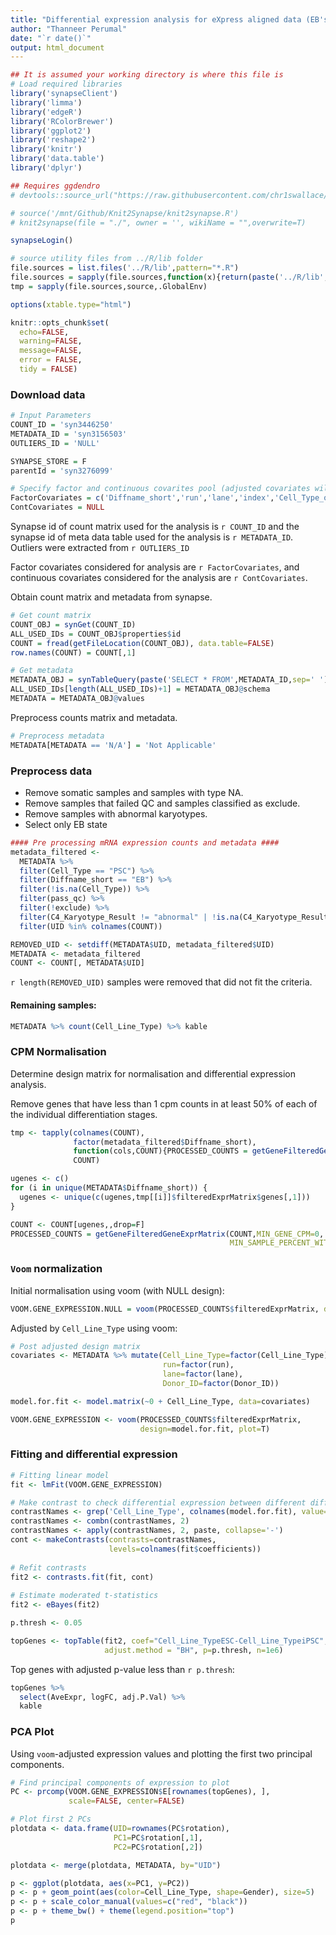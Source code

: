 ```yaml
---
title: "Differential expression analysis for eXpress aligned data (EB's only)"
author: "Thanneer Perumal"
date: "`r date()`"
output: html_document
---
```


```r
## It is assumed your working directory is where this file is
# Load required libraries
library('synapseClient')
library('limma')
library('edgeR')
library('RColorBrewer')
library('ggplot2')
library('reshape2')
library('knitr')
library('data.table')
library('dplyr')

## Requires ggdendro
# devtools::source_url("https://raw.githubusercontent.com/chr1swallace/random-functions/master/R/ggplot-heatmap.R")

# source('/mnt/Github/Knit2Synapse/knit2synapse.R')
# knit2synapse(file = "./", owner = '', wikiName = "",overwrite=T)

synapseLogin()

# source utility files from ../R/lib folder
file.sources = list.files('../R/lib',pattern="*.R")
file.sources = sapply(file.sources,function(x){return(paste('../R/lib',x,sep='/'))})
tmp = sapply(file.sources,source,.GlobalEnv)

options(xtable.type="html")

knitr::opts_chunk$set(
  echo=FALSE,
  warning=FALSE,
  message=FALSE,
  error = FALSE,
  tidy = FALSE)
```

### Download data

```r
# Input Parameters
COUNT_ID = 'syn3446250'
METADATA_ID = 'syn3156503'
OUTLIERS_ID = 'NULL'

SYNAPSE_STORE = F
parentId = 'syn3276099'

# Specify factor and continuous covarites pool (adjusted covariates will only be the subset of these covariates)
FactorCovariates = c('Diffname_short','run','lane','index','Cell_Type_of_Origin', 'Cell_Line_of_Origin', 'Tissue_of_Origin', 'Reprogramming_Vector_Type','Reprogramming_Gene_Combination', 'Donor_Life_Stage','Originating_Lab','Gender','Donor_ID','Disease','Race','Ethnicity','Cell_Line_Type')
ContCovariates = NULL
```
Synapse id of count matrix used for the analysis is `r COUNT_ID` and the synapse id of meta data table used for the analysis is `r METADATA_ID`. Outliers were extracted from `r OUTLIERS_ID`

Factor covariates considered for analysis are `r FactorCovariates`, and continuous covariates considered for the analysis are `r ContCovariates`.

Obtain count matrix and metadata from synapse.
```r
# Get count matrix
COUNT_OBJ = synGet(COUNT_ID)
ALL_USED_IDs = COUNT_OBJ$properties$id
COUNT = fread(getFileLocation(COUNT_OBJ), data.table=FALSE)
row.names(COUNT) = COUNT[,1]

# Get metadata
METADATA_OBJ = synTableQuery(paste('SELECT * FROM',METADATA_ID,sep=' '))
ALL_USED_IDs[length(ALL_USED_IDs)+1] = METADATA_OBJ@schema
METADATA = METADATA_OBJ@values
```

Preprocess counts matrix and metadata.
```r
# Preprocess metadata
METADATA[METADATA == 'N/A'] = 'Not Applicable'
```

### Preprocess data
* Remove somatic samples and samples with type NA.
* Remove samples that failed QC and samples classified as exclude.
* Remove samples with abnormal karyotypes.
* Select only EB state
```r
#### Pre processing mRNA expression counts and metadata ####
metadata_filtered <- 
  METADATA %>%
  filter(Cell_Type == "PSC") %>%
  filter(Diffname_short == "EB") %>%
  filter(!is.na(Cell_Type)) %>%
  filter(pass_qc) %>%
  filter(!exclude) %>%
  filter(C4_Karyotype_Result != "abnormal" | !is.na(C4_Karyotype_Result))  %>%
  filter(UID %in% colnames(COUNT))

REMOVED_UID <- setdiff(METADATA$UID, metadata_filtered$UID)
METADATA <- metadata_filtered
COUNT <- COUNT[, METADATA$UID]
```

`r length(REMOVED_UID)` samples were removed that did not fit the criteria.

#### Remaining samples:

```r
METADATA %>% count(Cell_Line_Type) %>% kable
```


### CPM Normalisation
Determine design matrix for normalisation and differential expression analysis. 

Remove genes that have less than 1 cpm counts in at least 50% of each of the individual differentiation stages.
```r
tmp <- tapply(colnames(COUNT),
              factor(metadata_filtered$Diffname_short),
              function(cols,COUNT){PROCESSED_COUNTS = getGeneFilteredGeneExprMatrix(COUNT[,cols])},
              COUNT)

ugenes <- c()
for (i in unique(METADATA$Diffname_short)) {
  ugenes <- unique(c(ugenes,tmp[[i]]$filteredExprMatrix$genes[,1]))
}

COUNT <- COUNT[ugenes,,drop=F]
PROCESSED_COUNTS = getGeneFilteredGeneExprMatrix(COUNT,MIN_GENE_CPM=0,
                                                 MIN_SAMPLE_PERCENT_WITH_MIN_GENE_CPM=0)
```

### `Voom` normalization

Initial normalisation using voom (with NULL design):

```r
VOOM.GENE_EXPRESSION.NULL = voom(PROCESSED_COUNTS$filteredExprMatrix, design=NULL, plot=T)
```

Adjusted by `Cell_Line_Type` using voom:

```r
# Post adjusted design matrix
covariates <- METADATA %>% mutate(Cell_Line_Type=factor(Cell_Line_Type),
                                  run=factor(run), 
                                  lane=factor(lane),
                                  Donor_ID=factor(Donor_ID))

model.for.fit <- model.matrix(~0 + Cell_Line_Type, data=covariates)

VOOM.GENE_EXPRESSION <- voom(PROCESSED_COUNTS$filteredExprMatrix,
                             design=model.for.fit, plot=T)

```

### Fitting and differential expression

```r
# Fitting linear model
fit <- lmFit(VOOM.GENE_EXPRESSION)

# Make contrast to check differential expression between different differentiation stages
contrastNames <- grep('Cell_Line_Type', colnames(model.for.fit), value=TRUE)
contrastNames <- combn(contrastNames, 2)
contrastNames <- apply(contrastNames, 2, paste, collapse='-')
cont <- makeContrasts(contrasts=contrastNames,
                      levels=colnames(fit$coefficients))
  
# Refit contrasts
fit2 <- contrasts.fit(fit, cont)
  
# Estimate moderated t-statistics
fit2 <- eBayes(fit2)

p.thresh <- 0.05

topGenes <- topTable(fit2, coef="Cell_Line_TypeESC-Cell_Line_TypeiPSC", 
                     adjust.method = "BH", p=p.thresh, n=1e6)
```

Top genes with adjusted p-value less than `r p.thresh`:

```r
topGenes %>% 
  select(AveExpr, logFC, adj.P.Val) %>% 
  kable
```


### PCA Plot
Using `voom`-adjusted expression values and plotting the first two principal components.

```r
# Find principal components of expression to plot
PC <- prcomp(VOOM.GENE_EXPRESSION$E[rownames(topGenes), ], 
             scale=FALSE, center=FALSE)

# Plot first 2 PCs
plotdata <- data.frame(UID=rownames(PC$rotation), 
                       PC1=PC$rotation[,1], 
                       PC2=PC$rotation[,2])

plotdata <- merge(plotdata, METADATA, by="UID")

p <- ggplot(plotdata, aes(x=PC1, y=PC2))
p <- p + geom_point(aes(color=Cell_Line_Type, shape=Gender), size=5)
p <- p + scale_color_manual(values=c("red", "black"))
p <- p + theme_bw() + theme(legend.position="top")
p
```
